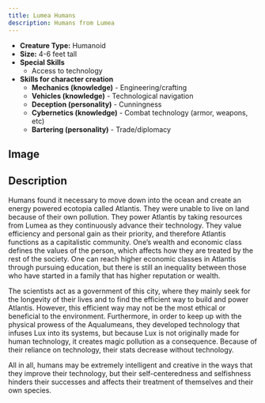 ```yaml
---
title: Lumea Humans
description: Humans from Lumea
---
```


- **Creature Type:** Humanoid
- **Size:** 4-6 feet tall
- **Special Skills**
  - Access to technology
- **Skills for character creation**
    - **Mechanics (knowledge)** - Engineering/crafting 
    - **Vehicles (knowledge)** - Technological navigation 
    - **Deception (personality)** - Cunningness 
    - **Cybernetics (knowledge)** - Combat technology (armor, weapons, etc) 
    - **Bartering (personality)** - Trade/diplomacy



## Image

## Description
Humans found it necessary to move down into the ocean and create an energy powered ecotopia called Atlantis. They were unable to live on land because of their own pollution. They power Atlantis by taking resources from Lumea as they continuously advance their technology. They value efficiency and personal gain as their priority, and therefore Atlantis  functions as a capitalistic community. One’s wealth and economic class defines the values of the person, which affects how they are treated by the rest of the society. One can reach higher economic classes in Atlantis through pursuing education, but there is still an inequality between those who have started in a family that has higher reputation or wealth. 

The scientists act as a government of this city, where they mainly seek for the longevity of their lives and to find the efficient way to build and power Atlantis. However, this efficient way may not be the most ethical or beneficial to the environment.  Furthermore, in order to keep up with the physical prowess of the Aqualumeans, they developed technology that infuses Lux into its systems, but because Lux is not originally made for human technology, it creates magic pollution as a consequence. Because of their reliance on technology, their stats decrease without technology.

All in all, humans may be extremely intelligent and creative in the ways that they improve their technology, but their self-centeredness and selfishness hinders their successes and affects their treatment of themselves and their own species. 


